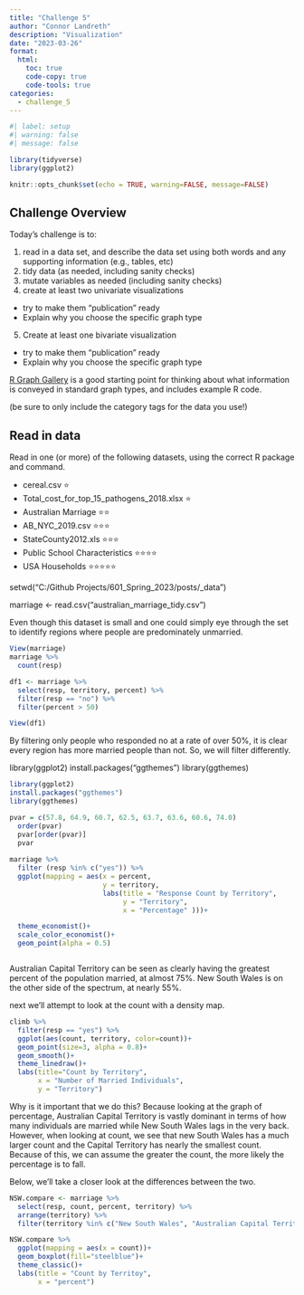 ```yaml
---
title: "Challenge 5"
author: "Connor Landreth"
description: "Visualization"
date: "2023-03-26"
format:
  html:
    toc: true
    code-copy: true
    code-tools: true
categories:
  - challenge_5
---
```


```r
#| label: setup
#| warning: false
#| message: false

library(tidyverse)
library(ggplot2)

knitr::opts_chunk$set(echo = TRUE, warning=FALSE, message=FALSE)
```



## Challenge Overview

Today's challenge is to:

1)  read in a data set, and describe the data set using both words and any supporting information (e.g., tables, etc)
2)  tidy data (as needed, including sanity checks)
3)  mutate variables as needed (including sanity checks)
4)  create at least two univariate visualizations
   - try to make them "publication" ready
   - Explain why you choose the specific graph type
5)  Create at least one bivariate visualization
   - try to make them "publication" ready
   - Explain why you choose the specific graph type

[R Graph Gallery](https://r-graph-gallery.com/) is a good starting point for thinking about what information is conveyed in standard graph types, and includes example R code.

(be sure to only include the category tags for the data you use!)

## Read in data

Read in one (or more) of the following datasets, using the correct R package and command.

-   cereal.csv ⭐
-   Total_cost_for_top_15_pathogens_2018.xlsx ⭐
-   Australian Marriage ⭐⭐ 
-   AB_NYC_2019.csv ⭐⭐⭐
-   StateCounty2012.xls ⭐⭐⭐
-   Public School Characteristics ⭐⭐⭐⭐ 
-   USA Households ⭐⭐⭐⭐⭐

setwd("C:/Github Projects/601_Spring_2023/posts/_data")

marriage <- read.csv("australian_marriage_tidy.csv")

Even though this dataset is small and one could simply eye through the set to identify regions where people are predominately unmarried.

```r
View(marriage)
marriage %>% 
  count(resp)

df1 <- marriage %>% 
  select(resp, territory, percent) %>%
  filter(resp == "no") %>% 
  filter(percent > 50)

View(df1)

```
By filtering only people who responded no at a rate of over 50%, it is clear every region has more married people than not. So, we will filter differently.

library(ggplot2)
install.packages("ggthemes")
library(ggthemes)

```r
library(ggplot2)
install.packages("ggthemes")
library(ggthemes)

pvar = c(57.8, 64.9, 60.7, 62.5, 63.7, 63.6, 60.6, 74.0)
  order(pvar)
  pvar[order(pvar)]
  pvar
  
marriage %>% 
  filter (resp %in% c("yes")) %>% 
  ggplot(mapping = aes(x = percent,
                       y = territory,
                       labs(title = "Response Count by Territory",
                            y = "Territory",
                            x = "Percentage" )))+

  theme_economist()+
  scale_color_economist()+
  geom_point(alpha = 0.5)



```
Australian Capital Territory can be seen as clearly having the greatest percent of the population married, at almost 75%. New South Wales is on the other side of the spectrum, at nearly 55%.

next we'll attempt to look at the count with a density map.
```r
climb %>% 
  filter(resp == "yes") %>% 
  ggplot(aes(count, territory, color=count))+
  geom_point(size=3, alpha = 0.8)+
  geom_smooth()+
  theme_linedraw()+
  labs(title="Count by Territory",
       x = "Number of Married Individuals",
       y = "Territory")


```
Why is it important that we do this? Because looking at the graph of percentage, Australian Capital Territory is vastly dominant in terms of how many individuals are married while New South Wales lags in the very back. However, when looking at count, we see that new South Wales has a much larger count and the Capital Territory has nearly the smallest count. Because of this, we can assume the greater the count, the more likely the percentage is to fall.

Below, we'll take a closer look at the differences between the two.

```r
NSW.compare <- marriage %>% 
  select(resp, count, percent, territory) %>% 
  arrange(territory) %>% 
  filter(territory %in% c("New South Wales", "Australian Capital Territory(c)")) 
```



```r
NSW.compare %>% 
  ggplot(mapping = aes(x = count))+
  geom_boxplot(fill="steelblue")+
  theme_classic()+
  labs(title = "Count by Territoy",
       x = "percent")
```

